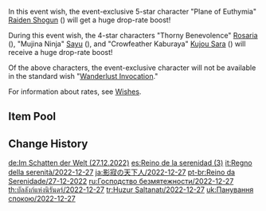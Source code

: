 {{Wish
|name              = Reign of Serenity 2022-12-27
|image             = Reign of Serenity 2022-12-27.png
|type              = Character Event
|duration          = event
|time_start        = 2022-12-27 18:00:00
|time_end          = 2023-01-17 14:59:59
|link              = https://genshin.hoyoverse.com/en/news/detail/28315
|preceding         = From Ashes Reborn/2022-12-07
|preceding2        = Oni's Royale/2022-12-07
|succeeding        = Caution in Confidence/2023-01-18
|succeeding2       = Invitation to Mundane Life/2023-01-18
|alongside         = Azure Excursion/2022-12-27
|alongside2        = Epitome Invocation/2022-12-27
|previous          = Reign of Serenity/2022-03-08
}}
In this event wish, the event-exclusive 5-star character "Plane of Euthymia" [[Raiden Shogun]] ({{Electro}}) will get a huge drop-rate boost!

During this event wish, the 4-star characters "Thorny Benevolence" [[Rosaria]] ({{Cryo}}), "Mujina Ninja" [[Sayu]] ({{Anemo}}), and "Crowfeather Kaburaya" [[Kujou Sara]] ({{Electro}}) will receive a huge drop-rate boost!

Of the above characters, the event-exclusive character will not be available in the standard wish "[[Wanderlust Invocation]]."

For information about rates, see [[Wishes]].

==Item Pool==
{{Wish Pool
|^Raiden Shogun
|^Rosaria
|^Sayu
|^Kujou Sara
|Diluc
|Jean
|Keqing
|Mona
|Qiqi
|Tighnari
|Barbara
|Beidou
|Bennett
|Candace
|Chongyun
|Collei
|Diona
|Dori
|Fischl
|Gorou
|Kuki Shinobu
|Layla
|Ningguang
|Noelle
|Razor
|Shikanoin Heizou
|Sucrose
|Thoma
|Xiangling
|Xingqiu
|Xinyan
|Yanfei
|Yun Jin
|Dragon's Bane
|Eye of Perception
|Favonius Codex
|Favonius Greatsword
|Favonius Lance
|Favonius Sword
|Favonius Warbow
|Lion's Roar
|Rainslasher
|Rust
|Sacrificial Bow
|Sacrificial Fragments
|Sacrificial Greatsword
|Sacrificial Sword
|The Bell
|The Flute
|The Stringless
|The Widsith
|Black Tassel
|Bloodtainted Greatsword
|Cool Steel
|Debate Club
|Emerald Orb
|Ferrous Shadow
|Harbinger of Dawn
|Magic Guide
|Raven Bow
|Sharpshooter's Oath
|Skyrider Sword
|Slingshot
|Thrilling Tales of Dragon Slayers
}}

==Change History==
{{Change History|3.3}}

[[de:Im Schatten der Welt (27.12.2022)]]
[[es:Reino de la serenidad (3)]]
[[it:Regno della serenità/2022-12-27]]
[[ja:影寂の天下人/2022-12-27]]
[[pt-br:Reino da Serenidade/27-12-2022]]
[[ru:Господство безмятежности/2022-12-27]]
[[th:บัลลังก์แห่งนิรันดร์/2022-12-27]]
[[tr:Huzur Saltanatı/2022-12-27]]
[[uk:Панування спокою/2022-12-27]]